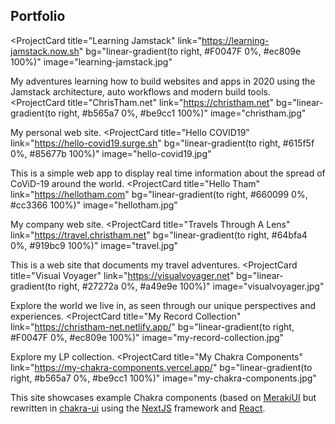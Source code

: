 ## Portfolio

<ProjectCard
  title="Learning Jamstack"
  link="https://learning-jamstack.now.sh"
  bg="linear-gradient(to right, #F0047F 0%, #ec809e 100%)"
  image="learning-jamstack.jpg"
>
  My adventures learning how to build websites and apps in 2020 using the Jamstack architecture, auto workflows and modern build
  tools.
</ProjectCard>
<ProjectCard
  title="ChrisTham.net"
  link="https://christham.net"
  bg="linear-gradient(to right, #b565a7 0%, #be9cc1 100%)"
  image="christham.jpg"
>
  My personal web site.
</ProjectCard>
<ProjectCard
  title="Hello COVID19"
  link="https://hello-covid19.surge.sh"
  bg="linear-gradient(to right, #615f5f 0%, #85677b 100%)"
  image="hello-covid19.jpg"
>
  This is a simple web app to display real time information about the spread of CoViD-19 around the world.
</ProjectCard>
<ProjectCard
  title="Hello Tham"
  link="https://hellotham.com"
  bg="linear-gradient(to right, #660099 0%, #cc3366 100%)"
  image="hellotham.jpg"
>
  My company web site.
</ProjectCard>
<ProjectCard
  title="Travels Through A Lens"
  link="https://travel.christham.net"
  bg="linear-gradient(to right, #64bfa4 0%, #919bc9 100%)"
  image="travel.jpg"
>
  This is a web site that documents my travel adventures.
</ProjectCard>
<ProjectCard
  title="Visual Voyager"
  link="https://visualvoyager.net"
  bg="linear-gradient(to right, #27272a 0%, #a49e9e 100%)"
  image="visualvoyager.jpg"
>
  Explore the world we live in, as seen through our unique perspectives and experiences.
</ProjectCard>
<ProjectCard
  title="My Record Collection"
  link="https://christham-net.netlify.app/"
  bg="linear-gradient(to right, #F0047F 0%, #ec809e 100%)"
  image="my-record-collection.jpg"
>
  Explore my LP collection.
</ProjectCard>
<ProjectCard
  title="My Chakra Components"
  link="https://my-chakra-components.vercel.app/"
  bg="linear-gradient(to right, #b565a7 0%, #be9cc1 100%)"
  image="my-chakra-components.jpg"
>
  This site showcases example Chakra components (based on <a href="https://merakiui.com/">MerakiUI</a>
  but rewritten in <a href="https://chakra-ui.com/">chakra-ui</a> using the
  <a href="https://nextjs.org/">NextJS</a> framework and
  <a href="https://reactjs.org">React</a>.
</ProjectCard>
